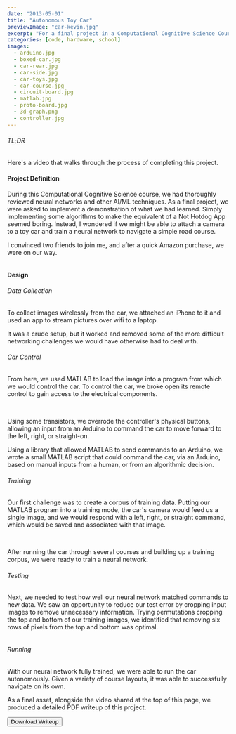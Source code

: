 ```yaml
---
date: "2013-05-01"
title: "Autonomous Toy Car"
previewImage: "car-kevin.jpg"
excerpt: "For a final project in a Computational Cognitive Science Course, I convinced my friends to equip a toy car so that it could navigate autonomously."
categories: [code, hardware, school]
images:
  - arduino.jpg
  - boxed-car.jpg
  - car-rear.jpg
  - car-side.jpg
  - car-toys.jpg
  - car-course.jpg
  - circuit-board.jpg
  - matlab.jpg
  - proto-board.jpg
  - 3d-graph.png
  - controller.jpg
---
```



###### TL;DR
Here's a video that walks through the process of completing this project.

<VideoEmbed source="vimeo" id="79056799" />

#### Project Definition
During this Computational Cognitive Science course, we had thoroughly reviewed neural networks and other AI/ML techniques. As a final project, we were asked to implement a demonstration of what we had learned. Simply implementing some algorithms to make the equivalent of a <Link href="https://www.youtube.com/watch?v=ACmydtFDTGs">Not Hotdog App</Link> seemed boring. Instead, I wondered if we might be able to attach a camera to a toy car and train a neural network to navigate a simple road course.

I convinced two friends to join me, and after a quick Amazon purchase, we were on our way.

<Image name="boxed-car" />

#### Design
###### Data Collection
To collect images wirelessly from the car, we attached an iPhone to it and used an app to stream pictures over wifi to a laptop.
<Gallery caption="At first, electrical tape and twist-ties got the job done.">
  <Image name="car-toys" />
  <Image name="car-side" />
</Gallery>

It was a crude setup, but it worked and removed some of the more difficult networking challenges we would have otherwise had to deal with.

###### Car Control
From here, we used MATLAB to load the image into a program from which we would control the car. To control the car, we broke open its remote control to gain access to the electrical components.

<Gallery caption="An initial breadboard prototype of our hacked radio controller.">
  <Image name="arduino" />
  <Image name="controller" />
</Gallery>

Using some transistors, we overrode the controller's physical buttons, allowing an input from an Arduino to command the car to move forward to the left, right, or straight-on.

Using a library that allowed MATLAB to send commands to an Arduino, we wrote a small MATLAB script that could command the car, via an Arduino, based on manual inputs from a human, or from an algorithmic decision.

###### Training
Our first challenge was to create a corpus of training data. Putting our MATLAB program into a training mode, the car's camera would feed us a single image, and we would respond with a left, right, or straight command, which would be saved and associated with that image.

<Gallery caption="We constructed our road courses from printer paper laid on the ground.">
  <Image name="car-course" />
  <Image name="matlab" />
</Gallery>

After running the car through several courses and building up a training corpus, we were ready to train a neural network.

###### Testing
Next, we needed to test how well our neural network matched commands to new data. We saw an opportunity to reduce our test error by cropping input images to remove unnecessary information. Trying permutations cropping the top and bottom of our training images, we identified that removing six rows of pixels from the top and bottom was optimal.

<Image name="3d-graph" caption="Test error across two parameters — removing pixel rows from the top, and bottom of the image." />

###### Running
With our neural network fully trained, we were able to run the car autonomously. Given a variety of course layouts, it was able to successfully navigate on its own.

As a final asset, alongside the video shared at the top of this page, we produced a detailed PDF writeup of this project.

<Button iconLeft="fal fa-long-arrow-down" href={writeUp} hasBorder>Download Writeup</Button>
